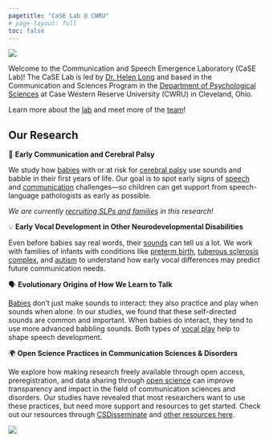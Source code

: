```yaml
---
pagetitle: "CaSE Lab @ CWRU"
# page-layout: full
toc: false
---
```


![](./img/lab-logo-a.png){.hero}

Welcome to the Communication and Speech Emergence Laboratory (CaSE Lab)! The CaSE Lab is led by [Dr. Helen Long](https://longhelenl.github.io/caseresearchlab/people/research-team/long_helen.html) and based in the Communication and Sciences Program in the [Department of Psychological Sciences](https://psychsciences.case.edu/) at Case Western Reserve University (CWRU) in Cleveland, Ohio.

Learn more about the [lab](https://longhelenl.github.io/caseresearchlab/mission.html) and meet more of the [team](https://longhelenl.github.io/caseresearchlab/people.html)!


## Our Research

👶 **Early Communication and Cerebral Palsy**

We study how [babies](https://longhelenl.github.io/caseresearchlab/publications.html#category=infant) with or at risk for [cerebral palsy](https://longhelenl.github.io/caseresearchlab/publications.html#category=cerebral%20palsy) use sounds and babble in their first years of life. Our goal is to spot early signs of [speech](http://localhost:3284/publications.html#category=speech%20development) and [communication](http://localhost:3284/publications.html#category=communication) challenges—so children can get support from speech-language pathologists as early as possible.

*We are currently [recruiting SLPs and families](https://longhelenl.github.io/caseresearchlab/participate.html) in this research!*

💡 **Early Vocal Development in Other Neurodevelopmental Disabilities**

Even before babies say real words, their [sounds](https://longhelenl.github.io/caseresearchlab/publications.html#category=vocal%20development) can tell us a lot. We work with families of infants with conditions like [preterm birth](https://longhelenl.github.io/caseresearchlab/publications.html#category=preterm), [tuberous sclerosis complex](https://longhelenl.github.io/caseresearchlab/publications.html#category=tuberous%20sclerosis), and [autism](https://longhelenl.github.io/caseresearchlab/publications.html#category=autism) to understand how early vocal differences may predict future communication needs.

🗣️ **Evolutionary Origins of How We Learn to Talk**

[Babies](https://longhelenl.github.io/caseresearchlab/publications.html#category=infant) don’t just make sounds to interact: they also practice and play when sounds when alone. In our studies, we found that these self-directed sounds are common and important. When babies do interact, they tend to use more advanced babbling sounds. Both types of [vocal play](https://longhelenl.github.io/caseresearchlab/publications.html#category=vocal%20development) help to shape speech development.

🌍 **Open Science Practices in Communication Sciences & Disorders**

We explore how making research freely available through open access, preregistration, and data sharing through [open science](https://longhelenl.github.io/caseresearchlab/publications.html#category=open%20science) can improve transparency and impact in the field of communication sciences and disorders. Our studies have revealed that most researchers want to use these practices, but need more support and resources to get started. Check out our resources through [CSDisseminate](https://www.csdisseminate.com) and [other resources here](https://longhelenl.github.io/caseresearchlab/sciresources.html).

![](./img/babyvocalplay.png){.hero}

